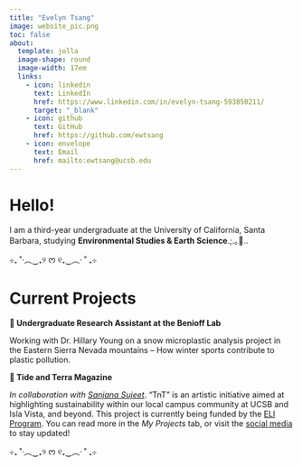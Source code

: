 ```yaml
---
title: "Evelyn Tsang"
image: website_pic.png
toc: false
about: 
  template: jolla
  image-shape: round
  image-width: 17em
  links: 
    - icon: linkedin
      text: LinkedIn
      href: https://www.linkedin.com/in/evelyn-tsang-593850211/
      target: "_blank"
    - icon: github
      text: GitHub
      href: https://github.com/ewtsang
    - icon: envelope
      text: Email
      href: mailto:ewtsang@ucsb.edu
---
```


# Hello!

I am a third-year undergraduate at the University of California, Santa Barbara, studying **Environmental Studies & Earth Science**.;.｡🌱..

⊹₊ ˚‧︵‿₊୨ ᰔ ୧₊‿︵‧ ˚ ₊⊹

# Current Projects

**🗻 Undergraduate Research Assistant at the Benioff Lab**

Working with Dr. Hillary Young on a snow microplastic analysis project in the Eastern Sierra Nevada mountains – How winter sports contribute to plastic pollution.

**🌊 Tide and Terra Magazine**

*In collaboration with [Sanjana Sujeet](https://sanjanasujeet.github.io/)*. "TnT" is an artistic initiative aimed at highlighting sustainability within our local campus community at UCSB and Isla Vista, and beyond. This project is currently being funded by the [ELI Program](https://eli.ucsb.edu/). You can read more in the *My Projects* tab, or visit the [social media](https://www.instagram.com/tidenterra/) to stay updated!

⊹₊ ˚‧︵‿₊୨ ᰔ ୧₊‿︵‧ ˚ ₊⊹
